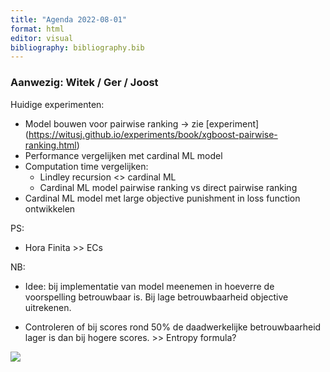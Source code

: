```yaml
---
title: "Agenda 2022-08-01"
format: html
editor: visual
bibliography: bibliography.bib
---
```


### Aanwezig: Witek / Ger / Joost

Huidige experimenten:

-   Model bouwen voor pairwise ranking -\> zie \[experiment\](<https://witusj.github.io/experiments/book/xgboost-pairwise-ranking.html>)
-   Performance vergelijken met cardinal ML model
-   Computation time vergelijken:
    -   Lindley recursion \<\> cardinal ML
    -   Cardinal ML model pairwise ranking vs direct pairwise ranking
-   Cardinal ML model met large objective punishment in loss function ontwikkelen

PS:

-   Hora Finita \>\> ECs

NB:

-   Idee: bij implementatie van model meenemen in hoeverre de voorspelling betrouwbaar is. Bij lage betrouwbaarheid objective uitrekenen.

-   Controleren of bij scores rond 50% de daadwerkelijke betrouwbaarheid lager is dan bij hogere scores. \>\> Entropy formula?

![](images/joost-2024-07-25.jpeg)
